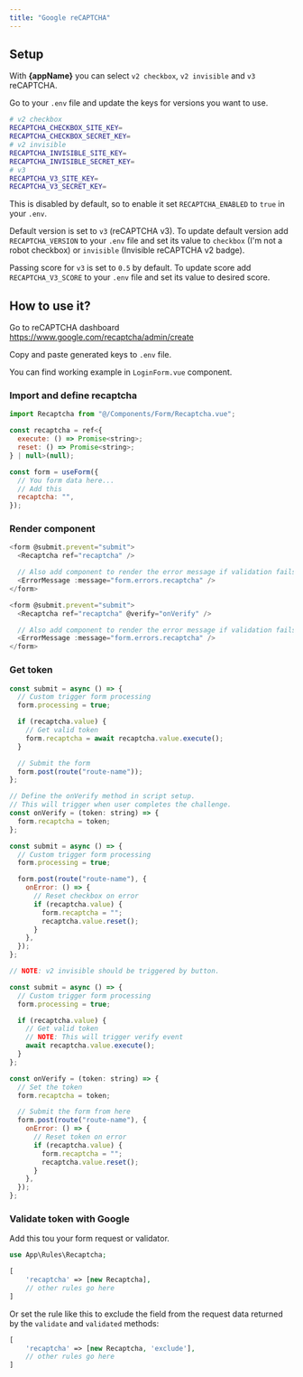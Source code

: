 ```yaml
---
title: "Google reCAPTCHA"
---
```



## Setup

With **{appName}** you can select `v2 checkbox`, `v2 invisible` and `v3` reCAPTCHA.

Go to your `.env` file and update the keys for versions you want to use.

```bash
# v2 checkbox
RECAPTCHA_CHECKBOX_SITE_KEY=
RECAPTCHA_CHECKBOX_SECRET_KEY=
# v2 invisible
RECAPTCHA_INVISIBLE_SITE_KEY=
RECAPTCHA_INVISIBLE_SECRET_KEY=
# v3
RECAPTCHA_V3_SITE_KEY=
RECAPTCHA_V3_SECRET_KEY=
```

This is disabled by default, so to enable it set `RECAPTCHA_ENABLED` to `true` in your `.env`.

Default version is set to `v3` (reCAPTCHA v3). To update default version add `RECAPTCHA_VERSION` to your `.env` file and set its value to `checkbox` (I'm not a robot checkbox) or `invisible` (Invisible reCAPTCHA v2 badge).

Passing score for `v3` is set to `0.5` by default. To update score add `RECAPTCHA_V3_SCORE` to your `.env` file and set its value to desired score.

## How to use it?

Go to reCAPTCHA dashboard https://www.google.com/recaptcha/admin/create

Copy and paste generated keys to `.env` file.

<Info>You can find working example in `LoginForm.vue` component.</Info>

### Import and define recaptcha

```javascript
import Recaptcha from "@/Components/Form/Recaptcha.vue";

const recaptcha = ref<{
  execute: () => Promise<string>;
  reset: () => Promise<string>;
} | null>(null);

const form = useForm({
  // You form data here...
  // Add this
  recaptcha: "",
});
```

### Render component

<CodeGroup>

```javascript v3
<form @submit.prevent="submit">
  <Recaptcha ref="recaptcha" />

  // Also add component to render the error message if validation fails
  <ErrorMessage :message="form.errors.recaptcha" />
</form>
```

```javascript v2
<form @submit.prevent="submit">
  <Recaptcha ref="recaptcha" @verify="onVerify" />

  // Also add component to render the error message if validation fails
  <ErrorMessage :message="form.errors.recaptcha" />
</form>
```

</CodeGroup>

### Get token

<CodeGroup>

```javascript v3
const submit = async () => {
  // Custom trigger form processing
  form.processing = true;

  if (recaptcha.value) {
    // Get valid token
    form.recaptcha = await recaptcha.value.execute();
  }

  // Submit the form
  form.post(route("route-name"));
};
```

```javascript v2 checkbox
// Define the onVerify method in script setup.
// This will trigger when user completes the challenge.
const onVerify = (token: string) => {
  form.recaptcha = token;
};

const submit = async () => {
  // Custom trigger form processing
  form.processing = true;

  form.post(route("route-name"), {
    onError: () => {
      // Reset checkbox on error
      if (recaptcha.value) {
        form.recaptcha = "";
        recaptcha.value.reset();
      }
    },
  });
};
```

```javascript v2 invisible
// NOTE: v2 invisible should be triggered by button.

const submit = async () => {
  // Custom trigger form processing
  form.processing = true;

  if (recaptcha.value) {
    // Get valid token
    // NOTE: This will trigger verify event
    await recaptcha.value.execute();
  }
};

const onVerify = (token: string) => {
  // Set the token
  form.recaptcha = token;

  // Submit the form from here
  form.post(route("route-name"), {
    onError: () => {
      // Reset token on error
      if (recaptcha.value) {
        form.recaptcha = "";
        recaptcha.value.reset();
      }
    },
  });
};
```

</CodeGroup>

### Validate token with Google

Add this tou your form request or validator.

```php
use App\Rules\Recaptcha;

[
    'recaptcha' => [new Recaptcha],
    // other rules go here
]
```

Or set the rule like this to exclude the field from the request data returned by the `validate` and `validated` methods:

```php
[
    'recaptcha' => [new Recaptcha, 'exclude'],
    // other rules go here
]
```
